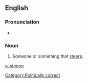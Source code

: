==English==

===Pronunciation===
* {{IPA|/ˈstɪəɹə/}}

===Noun===
{{en-noun}}

# Someone or something that [[steers]].

[[Category:Politically correct]]

[[vi:steerer]]